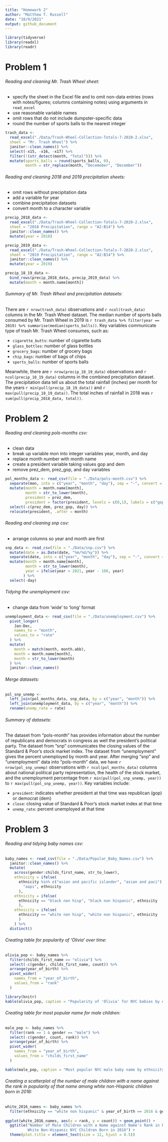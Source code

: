 ```yaml
---
title: "Homework 2"
author: "Matthew T. Russell"
date: "10/9/2021"
output: github_document
---
```


```r
library(tidyverse)
library(readxl)
library(readr)
```

# Problem 1

###### Reading and cleaning Mr. Trash Wheel sheet:
* specify the sheet in the Excel file and to omit non-data entries
(rows with notes/figures; columns containing notes) using arguments in `read_excel`
* use reasonable variable names
* omit rows that do not include dumpster-specific data
* round the number of sports balls to the nearest integer

```r

trash_data <- 
  read_excel("./Data/Trash-Wheel-Collection-Totals-7-2020-2.xlsx", 
  sheet = "Mr. Trash Wheel") %>% 
  janitor::clean_names() %>% 
  select(-x15, -x16, -x17) %>% 
  filter(!(str_detect(month, "Total"))) %>% 
  mutate(sports_balls = round(sports_balls, 0), 
         month = str_replace(month, "Decemeber", "December"))

```

###### Reading and cleaning 2018 and 2019 precipitation sheets:
* omit rows without precipitation data
* add a variable for year
* combine precipitation datasets
* convert month to a character variable

```r

precip_2018_data <- 
  read_excel("./Data/Trash-Wheel-Collection-Totals-7-2020-2.xlsx", 
  sheet = "2018 Precipitation", range = "A2:B14") %>% 
  janitor::clean_names() %>% 
  mutate(year = 2018)

precip_2019_data <- 
  read_excel("./Data/Trash-Wheel-Collection-Totals-7-2020-2.xlsx", 
  sheet = "2019 Precipitation", range = "A2:B14") %>%
  janitor::clean_names() %>% 
  mutate(year = 2019)

precip_18_19_data <-
  bind_rows(precip_2018_data, precip_2019_data) %>% 
  mutate(month = month.name[month])
```

###### Summary of Mr. Trash Wheel and precipitation datasets:

There are `r nrow(trash_data)` observations and `r ncol(trash_data)` columns in the Mr. Trash Wheel dataset. The median number of sports balls consumed by Mr. Trash Wheel in 2019 is `r trash_data %>% filter(year == 2019) %>% summarise(median(sports_balls))`. Key variables communicate type of trash Mr. Trash Wheel consumes, such as:

* `cigarette_butts`: number of cigarette butts
* `glass_bottles`: number of glass bottles
* `grocery_bags`: number of grocery bags
* `chip_bags`: number of bags of chips
* `sports_balls`: number of sports balls

Meanwhile, there are `r nrow(precip_18_19_data)` observations and `r ncol(precip_18_19_data)` columns in the combined precipitation dataset. The precipitation data tell us about the total rainfall (inches) per month for the years `r min(pull(precip_18_19_data))` and `r max(pull(precip_18_19_data))`.  The total inches of rainfall in 2018 was `r sum(pull(precip_2018_data, total))`.

# Problem 2

###### Reading and cleaning pols-months csv:
* clean data
* break up variable mon into integer variables year, month, and day
* replace month number with month name
* create a president variable taking values gop and dem
* remove prez_dem, prez_gop, and day variables

```r

pol_months_data <- read_csv(file = "./Data/pols-month.csv") %>% 
  separate(mon, into = c("year", "month", "day"), sep = "-", convert = T) %>% 
  mutate(month = month.name[month], 
         month = str_to_lower(month),
         president = prez_dem, 
         president = factor(president, levels = c(0,1), labels = c("gop", "dem"))) %>% 
  select(-c(prez_dem, prez_gop, day)) %>% 
  relocate(president, .after = month)

```

###### Reading and cleaning snp csv:
* arrange columns so year and month are first

```r

snp_data <- read_csv(file = "./Data/snp.csv") %>% 
  mutate(date = as.Date(date, "%m/%d/%y")) %>% 
  separate(date, into = c("year", "month", "day"), sep = "-", convert = T) %>% 
  mutate(month = month.name[month],
         month = str_to_lower(month),
         year = ifelse(year > 2021, year - 100, year)
        ) %>% 
  select(-day)

```

###### Tidying the unemployment csv:
* change data from 'wide' to 'long' format 

```r
unemployment_data <- read_csv(file = "./Data/unemployment.csv") %>% 
  pivot_longer(
    Jan:Dec, 
    names_to = "month",
    values_to = "rate"
  ) %>% 
  mutate(
    month = match(month, month.abb), 
    month = month.name[month], 
    month = str_to_lower(month)
  ) %>% 
  janitor::clean_names()

```

###### Merge datasets:

```r

pol_snp_unemp <- 
  left_join(pol_months_data, snp_data, by = c("year", "month")) %>% 
  left_join(unemployment_data, by = c("year", "month")) %>% 
  rename(unemp_rate = rate)
```

###### Summary of datasets:

The dataset from "pols-month" has provides information  about the number of republicans and democrats in congress as well the president's political party. The dataset from "snp" communicates the closing values of the Standard & Poor's stock market index. The dataset from "unemployment" gives the percent unemployed by month and year. After merging "snp" and "unemployment" data into "pols-month" data, we have `r nrow(pol_snp_unemp)` observations with `r ncol(pol_months_data)` columns about national political party representation, the health of the stock market, and the unemployment percentage from `r min(pull(pol_snp_unemp, year))` to `r max(pull(pol_snp_unemp, year))`. Key variables include:

* `president`: indicates whether president at that time was republican (gop) or democrat (dem)
* `close`: closing value of Standard & Poor's stock market index at that time
* `unemp_rate`: percent unemployed at that time

# Problem 3

###### Reading and tidying baby names csv:

```r

baby_names <- read_csv(file = "./Data/Popular_Baby_Names.csv") %>% 
  janitor::clean_names() %>% 
  mutate(
    across(gender:childs_first_name, str_to_lower), 
    ethnicity = ifelse(
      ethnicity %in% c("asian and pacific islander", "asian and paci"),
        "aapi", ethnicity
      ), 
    ethnicity = ifelse(
      ethnicity == "black non hisp", "black non hispanic", ethnicity
      ),
    ethnicity = ifelse(
      ethnicity == "white non hisp", "white non hispanic", ethnicity
      )
    ) %>% 
  distinct()

```

###### Creating table for popularity of 'Olivia' over time:

```r

olivia_pop <- baby_names %>% 
  filter(childs_first_name == "olivia") %>% 
  select(-c(gender, childs_first_name, count)) %>%
  arrange(year_of_birth) %>% 
  pivot_wider(
    names_from = "year_of_birth", 
    values_from = "rank"
  )

library(knitr)
kable(olivia_pop, caption = "Popularity of 'Olivia' for NYC babies by ethnicity, 2011 - 2016")

```

###### Creating table for most popular name for male children:

```r

male_pop <- baby_names %>% 
  filter(rank == 1 & gender == "male") %>% 
  select(-c(gender, count, rank)) %>% 
  arrange(year_of_birth) %>% 
  pivot_wider(
    names_from = "year_of_birth", 
    values_from = "childs_first_name"
  ) 

kable(male_pop, caption = "Most popular NYC male baby name by ethnicity, 2011 - 2016")

```

###### Creating a scatterplot of the number of male children with a name against the rank in popularity of that name among white non-Hispanic children born in 2016:

```r

white_2016_names <- baby_names %>% 
  filter(ethnicity == "white non hispanic" & year_of_birth == 2016 & gender == "male")
  
ggplot(white_2016_names, aes(x = rank, y = count)) + geom_point() +
  ggtitle("Number of Male Children with a Name against Name's Rank in Popularity Among
          White Non-Hispanic NYC Children Born in 2016") +
  theme(plot.title = element_text(size = 12, hjust = 0.5))

```





